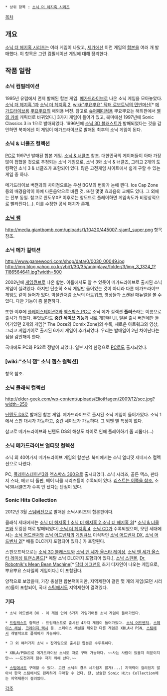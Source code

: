  * 상위 항목 : [[소닉 더 헤지혹 시리즈]]
[[목차]]
== 개요 ==
[[소닉 더 헤지혹 시리즈]]는 여러 게임이 나왔고, [[세가]]에선 이런 게임의 [[합본]]을 여러 개 발매했다. 이 항목은 그런 컴필레이션 게임에 대해 정리한다.

== 작품 일람 ==
=== 소닉 컴필레이션 ===
1995년 유럽에서 먼저 발매된 합본 게임. [[메가드라이브]]로 나온 소닉 게임을 모아놓았다. [[소닉 더 헤지혹 1]]과 [[소닉 더 헤지혹 2]], [[wiki:"뿌요뿌요" 닥터 로보트닉의 민빈머신]][* [[메가드라이브]]용 [[뿌요뿌요]]의 해외용 버전. 참고로 [[슈퍼패미컴]]용 뿌요뿌요는 해외판에서 [[별의 카비]] 캐릭터로 바뀌었다.] 3가지 게임이 들어가 있고, 북미에선 1997년에 Sonic Classics 3 in 1으로 발매되었다. 1996년에 [[소닉 3D 블래스트]]가 발매되었다는 것을 감안하면 북미에선 이 게임이 메가드라이브로 발매된 최후의 소닉 게임이 된다.

=== 소닉 & 너클즈 컬렉션 ===
[[PC]]로 1997년 발매된 합본 게임. [[소닉 & 너클즈]] 참조. 대한민국의 게이머들이 아마 가장 많이 접했을 것으로 추정되는 소닉 게임으로, 소닉 3와 소닉 & 너클즈, 그리고 2개의 도킹팩인 소닉 3 & 너클즈가 포함되어 있다. 많은 고전게임 사이트에서 쉽게 구할 수 있는 게임 중 하나.

메가드라이브 버전과의 차이점으로는 우선 BGM의 변화가 눈에 띈다. Ice Cap Zone 등의 배경음악이 아예 다른음악으로 바뀐 것. 또한 몇몇 효과음의 교체도 있다. 그 외에는 전부 동일. 참고로 윈도우XP 이후로는 창모드로 플레이하면 게임속도가 비정상적으로 빨라진다(...). 이를 수정한 공식 패치가 존재.

=== [[소닉 잼]] ===
http://media.giantbomb.com/uploads/1/10420/445007-sjam1_super.png
항목 참조.

=== 소닉 메가 컬렉션 ===
http://www.gamewoori.com/shop/data/0/0030_00049.jpg
http://img.blog.yahoo.co.kr/ybi/1/30/35/uniqplaya/folder/3/img_3_1324_1?1186564641.jpg?width=500

2002년에 [[게임큐브]]로 나온 합본. 이름에서도 알 수 있듯이 메가드라이브로 출시된 소닉 게임이 실려있다. 하지만 단순히 소닉 게임만 들어있는 것이 아니라 다른 메가드라이브 게임도 같이 들어가 있다. 박물관처럼 소닉의 아트워크, 영상들과 스캔된 매뉴얼을 볼 수 있다. 다만 기능이 좀 불편하다.

또한 이후에 [[플레이스테이션2]]와 [[엑스박스]],[[PC]]로 소닉 메가 컬렉션 '''플러스'''라는 이름으로 출시가 되었다. 무엇보다도 '''중간 세이브 기능'''과 새로 개편된 UI, 일본 출시 버전에만 들어가있던 2개의 게임[* The Ooze와 Comix Zone]의 수록, 새로운 아트워크와 영상, 그리고 게임기어로 출시된 6가지 게임이 추가되었다. 우리는 발매일이 2년 차이난다는 점을 감안해야 한다.

국내에도 PC와 PS2로 정발이 되었다. 일부 지역 한정으로 [[PC]]로도 출시되었다.

=== [wiki:"소닉 잼" 소닉 젬스 컬렉션] ===
항목 참조.

=== 소닉 클래식 컬렉션 ===
http://elder-geek.com/wp-content/uploads/EliotHagen/2009/12/scc.jpg?width=250

[[닌텐도 DS]]로 발매된 합본 게임. 메가드라이브로 출시된 소닉 게임이 들어가있다. 소닉 1에서 스핀 대시가 가능하고, 중간 세이브가 가능하다. 그 외엔 별 특징이 없다.

참고로 메가드라이브와 닌텐도 DS의 해상도 차이로 인해 플레이하기 좀 괴롭다(...)

=== 소닉 메가드라이브 얼티밋 컬렉션 ===
소닉 외 40여가지 메가드라이브 게임의 합본판. 북미에서는 소닉 얼티밋 제네시스 컬렉션으로 나왔다.

PC, [[플레이스테이션3]]와 [[엑스박스 360]]으로 출시되었다. 소닉 시리즈, 골든 액스, 판타지 스타, 에코 더 돌핀, 베어 너클 시리즈등이 수록되어 있다. [http://en.wikipedia.org/wiki/Sonic%27s_Ultimate_Genesis_Collection 리스트는 이쪽을 참조.] 소닉3&너클즈가 수록 안 됐다는 단점이 있다.

=== Sonic Hits Collection ===
2012년 3월 [[스팀(플랫폼)|스팀]]버전으로 발매된 소닉시리즈의 합본판이다. 

클래식 세대에서는 [[소닉 더 헤지혹 1]],[[소닉 더 헤지혹 2]],[[소닉 더 헤지혹 3]][* [[소닉 & 너클즈]]와 도킹된 채로 발매되었다],[[소닉 더 헤지혹 4]], [[소닉 CD]]가 수록되었으며, 모던 세대에서는 [[소닉 어드벤처]]와 [[소닉 어드벤처]]의 [[게임큐브]] 이식작인 [[소닉 어드벤처 DX]], [[소닉 어드벤처 2]][* 배틀 DLC까지 포함되어 있다.] 가 포함된다.

스핀오프작으로는 [[소닉 3D 블래스트]]와 [[소닉 앤 세가 올스타 레이싱]], [[소닉 앤 세가 올스타 레이싱 트랜스폼드]][* 메탈 소닉 DLC까지 포함되어 있다.], [[소닉 스핀볼]], [[닥터 에그맨#s-3.3|Dr. Robotnik's Mean Bean Machine]][* [[닥터 에그맨]]의 초기 디자인이 나오는 게임으로, 뿌요뿌요 스타일의 게임이다.] 이 포함된다.

양적으로 보았을때, 가장 충실한 합본팩이지만, 지역제한이 걸린 몇 개의 게임(모던 시리즈)들이 포함되어, 국내 [[스팀(플랫폼)|스팀]]에서도 지역제한이 걸려있다.

=== 기타 ===
 * 소닉 어드벤처 DX - 이 게임 안에 6가지 게임기어용 소닉 게임이 들어가있다.

 * [[드림캐스트]] 컬렉션 - 드림캐스트로 출시된 4가지 게임이 들어가있다. [[소닉 어드벤처]], [[스페이스 채널]], [[크레이지 택시]] 등. 스페이스 채널을 제외한 다른 게임은 XBLA나 PSN, [[스팀]]에서 개별적으로 플레이가 가능하다.

 * 그 외 여러가지 소닉 + 잡게임으로 출시된 합본은 수두룩하다.

 * XBLA/PSN으로 메가드라이브 소닉도 따로 구매 가능하다. ~~사는 사람이 있을지 의문이지만~~ ~~도전과제 점수 따기 위해 산다.~~

 * [[스팀(플랫폼)|스팀]]에서도 구매할 수 있다. 고전 소닉의 경우 세가답지 않게(...) 지역락이 걸려있지 않아서 한국 스팀에서도 편리하게 구매할 수 있다. 단, 상술한 Sonic Hits Collection에는 지역제한이 걸려있다.

[[각주]]
